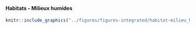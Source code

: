 #### Habitats - Milieux humides {-}


<!-- -------------------------------------------------- -->

```r
knitr::include_graphics("../figures/figures-integrated/habitat-milieu_humide.png")
```

<br>

